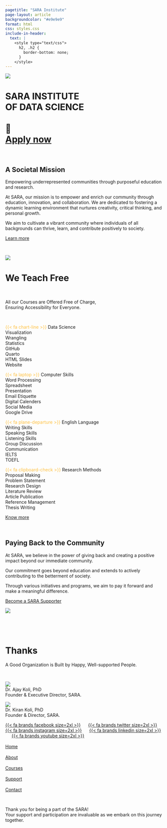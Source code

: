```yaml
---
pagetitle: "SARA Institute"
page-layout: article
backgroundcolor: "#e9e9e9"
format: html
css: styles.css
include-in-header: 
  text: |
    <style type="text/css">
      h2, .h2 {
        border-bottom: none;
      }
    </style>
---
```


<meta name="viewport" content="width=device-width, initial-scale=1.0">

::: {.centering}
::: {.column-screen}
::: {.banner-blue}

![](images/sara-launch.jpg){fig-alt="April 2023, SARA Institute was launched with family & students."}

# SARA INSTITUTE <br>OF DATA SCIENCE<br><br>🚀<br>[[Apply now]()]{.body-large}

<br>

:::
:::
:::

::: {.centering}
# [A Societal Mission]{.theme-basker .theme-blue .uline-cherry}

[Empowering underrepresented communities through purposeful education and research.]{.body-large} 

[At SARA, our mission is to empower and enrich our community through education, innovation, and collaboration. We are dedicated to fostering a dynamic learning environment that nurtures creativity, critical thinking, and personal growth.]{.body-large} 

[We aim to cultivate a vibrant community where individuals of all backgrounds can thrive, learn, and contribute positively to society.]{.body-large}

::: {.button}
[Learn more](about.qmd)
:::
<br>
:::

::: {.column-screen}
::: {.banner-green}

![](images/class-terra.jpg){fig-alt="First batch data science students at SARA."}

# [We Teach Free]{.theme-basker .theme-white .uline-gold}

<br>

[All our Courses are Offered Free of Charge, <br>Ensuring Accessibility for Everyone.]{.body-large .theme-black}

<br>

::: {.flex-container}
[<span style="color:#ffc041">{{< fa chart-line >}}</span>&nbsp;[Data Science]{.uline-gold}<br>[Visualization<br>Wrangling<br>Statistics<br>GitHub<br>Quarto<br>HTML Slides<br>Website]{.body-medium}]{.body-large} 

[<span style="color:#ffc041">{{< fa laptop >}}</span>&nbsp;[Computer Skills]{.uline-gold}<br>[Word Processing<br>Spreadsheet<br>Presentation<br>Email Etiquette<br>Digital Calenders<br>Social Media<br>Google Drive]{.body-medium}]{.body-large}

[<span style="color:#ffc041">{{< fa plane-departure >}}</span>&nbsp;[English Language]{.uline-gold}<br>[Writing Skills<br>Speaking Skills<br>Listening Skills<br>Group Discussion<br>Communication<br>IELTS<br>TOEFL]{.body-medium}]{.body-large}

[<span style="color:#ffc041">{{< fa clipboard-check >}}</span>&nbsp;[Research Methods]{.uline-gold}<br>[Proposal Making<br>Problem Statement<br>Research Design<br>Literature Review<br>Article Publication<br>Reference Management<br>Thesis Writing]{.body-medium}]{.body-large}
:::

::: {.button}
[Know more](courses.qmd)
:::

<br>

:::
:::

::: {.centering }
# [Paying Back to the Community]{.theme-basker .theme-blue .uline-green}

[At SARA, we believe in the power of giving back and creating a positive impact beyond our immediate community.]{.body-large} 

[Our commitment goes beyond education and extends to actively contributing to the betterment of society.]{.body-large}

[Through various initiatives and programs, we aim to pay it forward and make a meaningful difference.]{.body-large}

::: {.button}
[Become a SARA Supporter](support.qmd)
:::

![](images/donation.jpeg)

<br>
:::

::: {.banner-cherry .column-screen}

<br>

# [Thanks]{.theme-basker .uline-gold .theme-white}

[A Good Organization is Built by Happy, Well-supported People.]{.body-large}

<br>

::: {.centering}
::: {.flex-container}
![](images/ajay.png)<br>Dr. Ajay Koli, PhD<br>Founder & Executive Director, SARA.

![](images/kiran.png)<br>Dr. Kiran Koli, PhD<br>Founder & Director, SARA.

[{{< fa brands facebook size=2xl >}}]() &nbsp;&nbsp;&nbsp;&nbsp; [{{< fa brands twitter size=2xl >}}](https://twitter.com/sara_institute) &nbsp;&nbsp;&nbsp;&nbsp; [{{< fa brands instagram size=2xl >}}]() &nbsp;&nbsp;&nbsp;&nbsp; [{{< fa brands linkedin size=2xl >}}]() &nbsp;&nbsp;&nbsp;&nbsp; [{{< fa brands youtube size=2xl >}}](https://www.youtube.com/channel/UC4eqrqCz1yPrquOOfrE8mKg)<br><br>[Home]()<br><br>[About]()<br><br>[Courses]()<br><br>[Support]()<br><br>[Contact]()

:::
:::
<br>

[Thank you for being a part of the SARA! <br> Your support and participation are invaluable as we embark on this journey together.]{.body-large}

<br>

:::